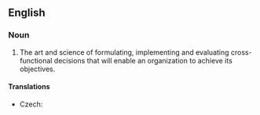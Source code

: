 ==English==
{{wikipedia}}
===Noun===
{{en-noun|-|sg=[[strategic]] [[management]]}}

# {{management}} The art and science of formulating, implementing and evaluating cross-functional decisions that will enable an organization to achieve its objectives.

====Translations====
{{trans-top|art and science}}
* Czech: {{t-|cs|strategické řízení|n}}
{{trans-mid}}
{{trans-bottom}}